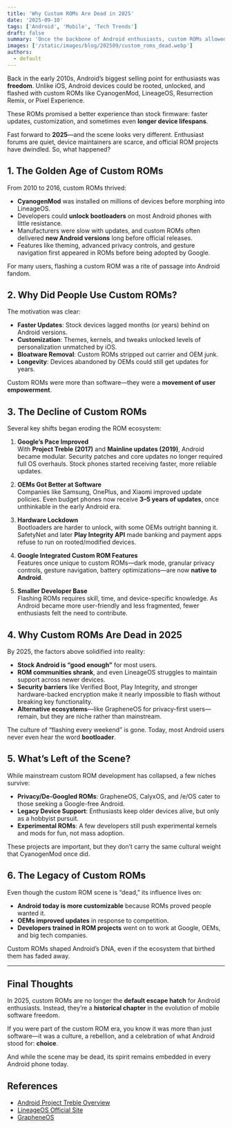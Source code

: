 ```yaml
---
title: 'Why Custom ROMs Are Dead in 2025'
date: '2025-09-10'
tags: ['Android', 'Mobile', 'Tech Trends']
draft: false
summary: 'Once the backbone of Android enthusiasts, custom ROMs allowed users to break free from manufacturer restrictions, gain performance, and enjoy bleeding-edge features. But in 2025, the custom ROM scene is a shadow of its former self. This article explores the rise, decline, and eventual death of custom ROMs in the modern smartphone ecosystem.'
images: ['/static/images/blog/202509/custom_roms_dead.webp']
authors:
  - default
---
```


Back in the early 2010s, Android’s biggest selling point for enthusiasts was **freedom**. Unlike iOS, Android devices could be rooted, unlocked, and flashed with custom ROMs like CyanogenMod, LineageOS, Resurrection Remix, or Pixel Experience.

These ROMs promised a better experience than stock firmware: faster updates, customization, and sometimes even **longer device lifespans**.

Fast forward to **2025**—and the scene looks very different. Enthusiast forums are quiet, device maintainers are scarce, and official ROM projects have dwindled. So, what happened?

## 1. The Golden Age of Custom ROMs

From 2010 to 2016, custom ROMs thrived:

- **CyanogenMod** was installed on millions of devices before morphing into LineageOS.
- Developers could **unlock bootloaders** on most Android phones with little resistance.
- Manufacturers were slow with updates, and custom ROMs often delivered **new Android versions** long before official releases.
- Features like theming, advanced privacy controls, and gesture navigation first appeared in ROMs before being adopted by Google.

For many users, flashing a custom ROM was a rite of passage into Android fandom.

## 2. Why Did People Use Custom ROMs?

The motivation was clear:

- **Faster Updates**: Stock devices lagged months (or years) behind on Android versions.
- **Customization**: Themes, kernels, and tweaks unlocked levels of personalization unmatched by iOS.
- **Bloatware Removal**: Custom ROMs stripped out carrier and OEM junk.
- **Longevity**: Devices abandoned by OEMs could still get updates for years.

Custom ROMs were more than software—they were a **movement of user empowerment**.

## 3. The Decline of Custom ROMs

Several key shifts began eroding the ROM ecosystem:

1. **Google’s Pace Improved**  
   With **Project Treble (2017)** and **Mainline updates (2019)**, Android became modular. Security patches and core updates no longer required full OS overhauls. Stock phones started receiving faster, more reliable updates.

2. **OEMs Got Better at Software**  
   Companies like Samsung, OnePlus, and Xiaomi improved update policies. Even budget phones now receive **3–5 years of updates**, once unthinkable in the early Android era.

3. **Hardware Lockdown**  
   Bootloaders are harder to unlock, with some OEMs outright banning it. SafetyNet and later **Play Integrity API** made banking and payment apps refuse to run on rooted/modified devices.

4. **Google Integrated Custom ROM Features**  
   Features once unique to custom ROMs—dark mode, granular privacy controls, gesture navigation, battery optimizations—are now **native to Android**.

5. **Smaller Developer Base**  
   Flashing ROMs requires skill, time, and device-specific knowledge. As Android became more user-friendly and less fragmented, fewer enthusiasts felt the need to contribute.

## 4. Why Custom ROMs Are Dead in 2025

By 2025, the factors above solidified into reality:

- **Stock Android is “good enough”** for most users.
- **ROM communities shrank**, and even LineageOS struggles to maintain support across newer devices.
- **Security barriers** like Verified Boot, Play Integrity, and stronger hardware-backed encryption make it nearly impossible to flash without breaking key functionality.
- **Alternative ecosystems**—like GrapheneOS for privacy-first users—remain, but they are niche rather than mainstream.

The culture of “flashing every weekend” is gone. Today, most Android users never even hear the word **bootloader**.

## 5. What’s Left of the Scene?

While mainstream custom ROM development has collapsed, a few niches survive:

- **Privacy/De-Googled ROMs**: GrapheneOS, CalyxOS, and /e/OS cater to those seeking a Google-free Android.
- **Legacy Device Support**: Enthusiasts keep older devices alive, but only as a hobbyist pursuit.
- **Experimental ROMs**: A few developers still push experimental kernels and mods for fun, not mass adoption.

These projects are important, but they don’t carry the same cultural weight that CyanogenMod once did.

## 6. The Legacy of Custom ROMs

Even though the custom ROM scene is “dead,” its influence lives on:

- **Android today is more customizable** because ROMs proved people wanted it.
- **OEMs improved updates** in response to competition.
- **Developers trained in ROM projects** went on to work at Google, OEMs, and big tech companies.

Custom ROMs shaped Android’s DNA, even if the ecosystem that birthed them has faded away.

---

## Final Thoughts

In 2025, custom ROMs are no longer the **default escape hatch** for Android enthusiasts. Instead, they’re a **historical chapter** in the evolution of mobile software freedom.

If you were part of the custom ROM era, you know it was more than just software—it was a culture, a rebellion, and a celebration of what Android stood for: **choice**.

And while the scene may be dead, its spirit remains embedded in every Android phone today.

## References

- [Android Project Treble Overview](https://source.android.com/devices/architecture/treble)
- [LineageOS Official Site](https://lineageos.org/)
- [GrapheneOS](https://grapheneos.org/)
